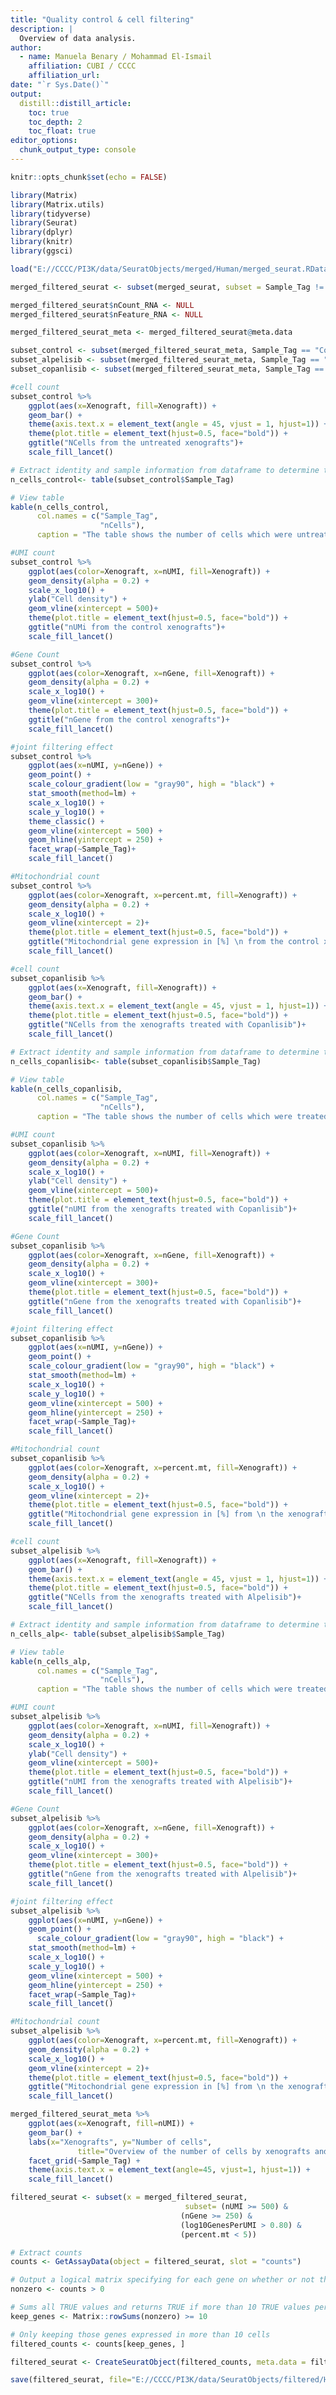 ```yaml
---
title: "Quality control & cell filtering"
description: |
  Overview of data analysis.
author:
  - name: Manuela Benary / Mohammad El-Ismail
    affiliation: CUBI / CCCC
    affiliation_url: 
date: "`r Sys.Date()`"
output: 
  distill::distill_article:
    toc: true
    toc_depth: 2
    toc_float: true
editor_options: 
  chunk_output_type: console
---
```


```r
knitr::opts_chunk$set(echo = FALSE)
```

```r
library(Matrix)
library(Matrix.utils)
library(tidyverse)
library(Seurat)
library(dplyr)
library(knitr)
library(ggsci)
```

```r
load("E://CCCC/PI3K/data/SeuratObjects/merged/Human/merged_seurat.RData")
```

```r
merged_filtered_seurat <- subset(merged_seurat, subset = Sample_Tag != 'NA' & Sample_Tag != 'Undetermined' & Sample_Tag != 'SampleTag01_hs' & Sample_Tag != 'Multiplet')

merged_filtered_seurat$nCount_RNA <- NULL
merged_filtered_seurat$nFeature_RNA <- NULL
```

```r
merged_filtered_seurat_meta <- merged_filtered_seurat@meta.data
```

```r
subset_control <- subset(merged_filtered_seurat_meta, Sample_Tag == "Control" | Sample_Tag == "Control_tagged")
subset_alpelisib <- subset(merged_filtered_seurat_meta, Sample_Tag == "Alpelisib")
subset_copanlisib <- subset(merged_filtered_seurat_meta, Sample_Tag == "Copanlisib")
```

```r
#cell count
subset_control %>% 
  	ggplot(aes(x=Xenograft, fill=Xenograft)) + 
  	geom_bar() +
  	theme(axis.text.x = element_text(angle = 45, vjust = 1, hjust=1)) +
    theme(plot.title = element_text(hjust=0.5, face="bold")) +
  	ggtitle("NCells from the untreated xenografts")+
    scale_fill_lancet()

# Extract identity and sample information from dataframe to determine the number of cells per sample_tag
n_cells_control<- table(subset_control$Sample_Tag)

# View table
kable(n_cells_control,
      col.names = c("Sample_Tag",
                    "nCells"),
      caption = "The table shows the number of cells which were untreated.")

#UMI count
subset_control %>% 
  	ggplot(aes(color=Xenograft, x=nUMI, fill=Xenograft)) + 
  	geom_density(alpha = 0.2) + 
    scale_x_log10() + 
  	ylab("Cell density") +
  	geom_vline(xintercept = 500)+
    theme(plot.title = element_text(hjust=0.5, face="bold")) +
  	ggtitle("nUMi from the control xenografts")+
    scale_fill_lancet()

#Gene Count
subset_control %>% 
  	ggplot(aes(color=Xenograft, x=nGene, fill=Xenograft)) + 
  	geom_density(alpha = 0.2) + 
  	scale_x_log10() + 
  	geom_vline(xintercept = 300)+
    theme(plot.title = element_text(hjust=0.5, face="bold")) +
  	ggtitle("nGene from the control xenografts")+
    scale_fill_lancet()

#joint filtering effect
subset_control %>%
  	ggplot(aes(x=nUMI, y=nGene)) +
  	geom_point() +
	scale_colour_gradient(low = "gray90", high = "black") +
  	stat_smooth(method=lm) +
  	scale_x_log10() +
  	scale_y_log10() +
  	theme_classic() +
  	geom_vline(xintercept = 500) +
  	geom_hline(yintercept = 250) +
  	facet_wrap(~Sample_Tag)+
    scale_fill_lancet()

#Mitochondrial count
subset_control %>% 
  	ggplot(aes(color=Xenograft, x=percent.mt, fill=Xenograft)) + 
  	geom_density(alpha = 0.2) + 
  	scale_x_log10() +
  	geom_vline(xintercept = 2)+
    theme(plot.title = element_text(hjust=0.5, face="bold")) +
  	ggtitle("Mitochondrial gene expression in [%] \n from the control xenografts")+
    scale_fill_lancet()
```

```r
#cell count
subset_copanlisib %>% 
  	ggplot(aes(x=Xenograft, fill=Xenograft)) + 
  	geom_bar() +
  	theme(axis.text.x = element_text(angle = 45, vjust = 1, hjust=1)) +
    theme(plot.title = element_text(hjust=0.5, face="bold")) +
  	ggtitle("NCells from the xenografts treated with Copanlisib")+
    scale_fill_lancet()

# Extract identity and sample information from dataframe to determine the number of cells per sample_tag
n_cells_copanlisib<- table(subset_copanlisib$Sample_Tag)

# View table
kable(n_cells_copanlisib,
      col.names = c("Sample_Tag",
                    "nCells"),
      caption = "The table shows the number of cells which were treated with Copanlisib.")

#UMI count
subset_copanlisib %>% 
  	ggplot(aes(color=Xenograft, x=nUMI, fill=Xenograft)) + 
  	geom_density(alpha = 0.2) + 
    scale_x_log10() +
  	ylab("Cell density") +
  	geom_vline(xintercept = 500)+
    theme(plot.title = element_text(hjust=0.5, face="bold")) +
  	ggtitle("nUMI from the xenografts treated with Copanlisib")+
    scale_fill_lancet()

#Gene Count
subset_copanlisib %>% 
  	ggplot(aes(color=Xenograft, x=nGene, fill=Xenograft)) + 
  	geom_density(alpha = 0.2) +
  	scale_x_log10() + 
  	geom_vline(xintercept = 300)+
    theme(plot.title = element_text(hjust=0.5, face="bold")) +
  	ggtitle("nGene from the xenografts treated with Copanlisib")+
    scale_fill_lancet()

#joint filtering effect
subset_copanlisib %>%
  	ggplot(aes(x=nUMI, y=nGene)) +
  	geom_point() +
	scale_colour_gradient(low = "gray90", high = "black") +
  	stat_smooth(method=lm) +
  	scale_x_log10() +
  	scale_y_log10() +
  	geom_vline(xintercept = 500) +
  	geom_hline(yintercept = 250) +
  	facet_wrap(~Sample_Tag)+
    scale_fill_lancet()

#Mitochondrial count
subset_copanlisib %>% 
  	ggplot(aes(color=Xenograft, x=percent.mt, fill=Xenograft)) + 
  	geom_density(alpha = 0.2) + 
  	scale_x_log10() + 
  	geom_vline(xintercept = 2)+
    theme(plot.title = element_text(hjust=0.5, face="bold")) +
  	ggtitle("Mitochondrial gene expression in [%] from \n the xenografts treated with Copanlisib")+
    scale_fill_lancet()
```

```r
#cell count
subset_alpelisib %>% 
  	ggplot(aes(x=Xenograft, fill=Xenograft)) + 
  	geom_bar() +
  	theme(axis.text.x = element_text(angle = 45, vjust = 1, hjust=1)) +
    theme(plot.title = element_text(hjust=0.5, face="bold")) +
  	ggtitle("NCells from the xenografts treated with Alpelisib")+
    scale_fill_lancet()

# Extract identity and sample information from dataframe to determine the number of cells per sample_tag
n_cells_alp<- table(subset_alpelisib$Sample_Tag)

# View table
kable(n_cells_alp,
      col.names = c("Sample_Tag",
                    "nCells"),
      caption = "The table shows the number of cells which were treated with Alpelisib.")

#UMI count
subset_alpelisib %>% 
  	ggplot(aes(color=Xenograft, x=nUMI, fill=Xenograft)) + 
  	geom_density(alpha = 0.2) + 
    scale_x_log10() +
  	ylab("Cell density") +
  	geom_vline(xintercept = 500)+
    theme(plot.title = element_text(hjust=0.5, face="bold")) +
  	ggtitle("nUMI from the xenografts treated with Alpelisib")+
    scale_fill_lancet()

#Gene Count
subset_alpelisib %>% 
  	ggplot(aes(color=Xenograft, x=nGene, fill=Xenograft)) + 
  	geom_density(alpha = 0.2) +
  	scale_x_log10() + 
  	geom_vline(xintercept = 300)+
    theme(plot.title = element_text(hjust=0.5, face="bold")) +
  	ggtitle("nGene from the xenografts treated with Alpelisib")+
    scale_fill_lancet()

#joint filtering effect
subset_alpelisib %>%
  	ggplot(aes(x=nUMI, y=nGene)) +
  	geom_point() +
	  scale_colour_gradient(low = "gray90", high = "black") +
  	stat_smooth(method=lm) +
  	scale_x_log10() +
  	scale_y_log10() +
  	geom_vline(xintercept = 500) +
  	geom_hline(yintercept = 250) +
  	facet_wrap(~Sample_Tag)+
    scale_fill_lancet()

#Mitochondrial count
subset_alpelisib %>% 
  	ggplot(aes(color=Xenograft, x=percent.mt, fill=Xenograft)) + 
  	geom_density(alpha = 0.2) + 
  	scale_x_log10() + 
  	geom_vline(xintercept = 2)+
    theme(plot.title = element_text(hjust=0.5, face="bold")) +
  	ggtitle("Mitochondrial gene expression in [%] from \n the xenografts treated with Alpelisib")+
    scale_fill_lancet()
```

```r
merged_filtered_seurat_meta %>% 
    ggplot(aes(x=Xenograft, fill=nUMI)) + 
    geom_bar() +
    labs(x="Xenografts", y="Number of cells",
               title="Overview of the number of cells by xenografts and condition") +
    facet_grid(~Sample_Tag) +
    theme(axis.text.x = element_text(angle=45, vjust=1, hjust=1)) +
    scale_fill_lancet()
```

```r
filtered_seurat <- subset(x = merged_filtered_seurat,
                                       subset= (nUMI >= 500) & 
                                      (nGene >= 250) & 
                                      (log10GenesPerUMI > 0.80) & 
                                      (percent.mt < 5))
```

```r
# Extract counts
counts <- GetAssayData(object = filtered_seurat, slot = "counts")

# Output a logical matrix specifying for each gene on whether or not there are more than zero counts per cell
nonzero <- counts > 0
```

```r
# Sums all TRUE values and returns TRUE if more than 10 TRUE values per gene
keep_genes <- Matrix::rowSums(nonzero) >= 10

# Only keeping those genes expressed in more than 10 cells
filtered_counts <- counts[keep_genes, ]
```

```r
filtered_seurat <- CreateSeuratObject(filtered_counts, meta.data = filtered_seurat@meta.data)
```

```r
save(filtered_seurat, file="E://CCCC/PI3K/data/SeuratObjects/filtered/Human/filtered_seurat.RData")
```